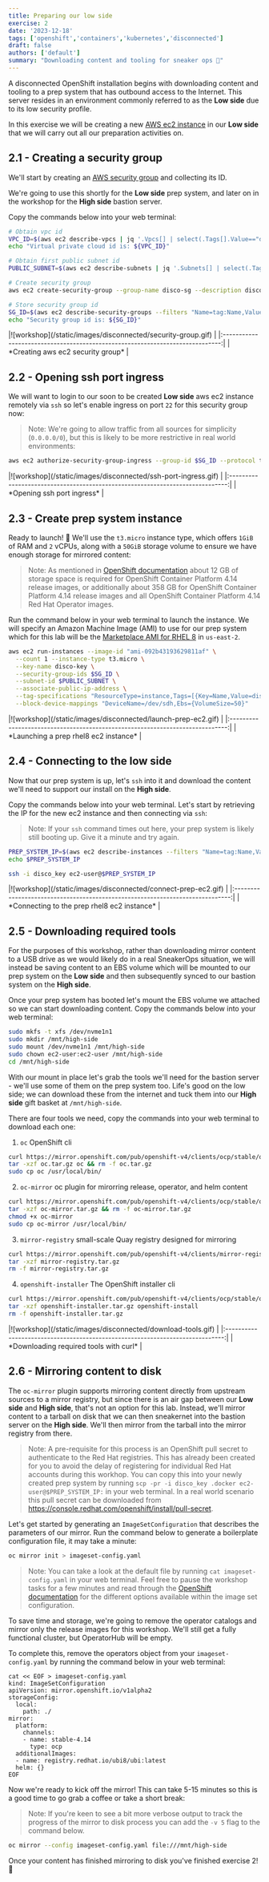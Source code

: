 ```yaml
---
title: Preparing our low side
exercise: 2
date: '2023-12-18'
tags: ['openshift','containers','kubernetes','disconnected']
draft: false
authors: ['default']
summary: "Downloading content and tooling for sneaker ops 💾"
---
```


A disconnected OpenShift installation begins with downloading content and tooling to a prep system that has outbound access to the Internet.  This server resides in an environment commonly referred to as the **Low side** due to its low security profile. 

In this exercise we will be creating a new [AWS ec2 instance](https://aws.amazon.com/ec2) in our **Low side** that we will carry out all our preparation activities on.


## 2.1 - Creating a security group

We'll start by creating an [AWS security group](https://docs.aws.amazon.com/vpc/latest/userguide/vpc-security-groups.html) and collecting its ID. 

We're going to use this shortly for the **Low side** prep system, and later on in the workshop for the **High side** bastion server.

Copy the commands below into your web terminal:

```bash
# Obtain vpc id
VPC_ID=$(aws ec2 describe-vpcs | jq '.Vpcs[] | select(.Tags[].Value=="disco").VpcId' -r)
echo "Virtual private cloud id is: ${VPC_ID}"

# Obtain first public subnet id
PUBLIC_SUBNET=$(aws ec2 describe-subnets | jq '.Subnets[] | select(.Tags[].Value=="Public Subnet - disco").SubnetId' -r)

# Create security group
aws ec2 create-security-group --group-name disco-sg --description disco-sg --vpc-id ${VPC_ID} --tag-specifications "ResourceType=security-group,Tags=[{Key=Name,Value=disco-sg}]"

# Store security group id
SG_ID=$(aws ec2 describe-security-groups --filters "Name=tag:Name,Values=disco-sg" | jq -r '.SecurityGroups[0].GroupId')
echo "Security group id is: ${SG_ID}"
```

<Zoom>
|![workshop](/static/images/disconnected/security-group.gif)          | 
|:-----------------------------------------------------------------------------:|
| *Creating aws ec2 security group*                                             |
</Zoom>


## 2.2 - Opening ssh port ingress

We will want to login to our soon to be created **Low side** aws ec2 instance remotely via `ssh` so let's enable ingress on port `22` for this security group now:

> Note: We're going to allow traffic from all sources for simplicity (`0.0.0.0/0`), but this is likely to be more restrictive in real world environments:

```bash
aws ec2 authorize-security-group-ingress --group-id $SG_ID --protocol tcp --port 22 --cidr 0.0.0.0/0
```

<Zoom>
|![workshop](/static/images/disconnected/ssh-port-ingress.gif)          | 
|:-----------------------------------------------------------------------------:|
| *Opening ssh port ingress*                                                    |
</Zoom>


## 2.3 - Create prep system instance

Ready to launch! 🚀 We'll use the `t3.micro` instance type, which offers `1GiB` of RAM and `2` vCPUs, along with a `50GiB` storage volume to ensure we have enough storage for mirrored content:

> Note: As mentioned in [OpenShift documentation](https://access.redhat.com/documentation/en-us/openshift_container_platform/4.14/html/installing/disconnected-installation-mirroring) about 12 GB of storage space is required for OpenShift Container Platform 4.14 release images, or additionally about 358 GB for OpenShift Container Platform 4.14 release images and all OpenShift Container Platform 4.14 Red Hat Operator images.

Run the command below in your web terminal to launch the instance. We will specify an Amazon Machine Image (AMI) to use for our prep system which for this lab will be the [Marketplace AMI for RHEL 8](https://access.redhat.com/solutions/15356#us_east_2) in `us-east-2`.

```bash
aws ec2 run-instances --image-id "ami-092b43193629811af" \
  --count 1 --instance-type t3.micro \
  --key-name disco-key \
  --security-group-ids $SG_ID \
  --subnet-id $PUBLIC_SUBNET \
  --associate-public-ip-address \
  --tag-specifications "ResourceType=instance,Tags=[{Key=Name,Value=disco-prep-system}]" \
  --block-device-mappings "DeviceName=/dev/sdh,Ebs={VolumeSize=50}"
```

<Zoom>
|![workshop](/static/images/disconnected/launch-prep-ec2.gif)         | 
|:-----------------------------------------------------------------------------:|
| *Launching a prep rhel8 ec2 instance*                                         |
</Zoom>


## 2.4 - Connecting to the low side

Now that our prep system is up, let's `ssh` into it and download the content we'll need to support our install on the **High side**.

Copy the commands below into your web terminal. Let's start by retrieving the IP for the new ec2 instance and then connecting via `ssh`:

> Note: If your `ssh` command times out here, your prep system is likely still booting up. Give it a minute and try again.

```bash
PREP_SYSTEM_IP=$(aws ec2 describe-instances --filters "Name=tag:Name,Values=disco-prep-system" | jq -r '.Reservations[0].Instances[0].PublicIpAddress')
echo $PREP_SYSTEM_IP

ssh -i disco_key ec2-user@$PREP_SYSTEM_IP
```

<Zoom>
|![workshop](/static/images/disconnected/connect-prep-ec2.gif)        | 
|:-----------------------------------------------------------------------------:|
| *Connecting to the prep rhel8 ec2 instance*                                   |
</Zoom>


## 2.5 - Downloading required tools

For the purposes of this workshop, rather than downloading mirror content to a USB drive as we would likely do in a real SneakerOps situation, we will instead be saving content to an EBS volume which will be mounted to our prep system on the **Low side** and then subsequently synced to our bastion system on the **High side**.

Once your prep system has booted let's mount the EBS volume we attached so we can start downloading content. Copy the commands below into your web terminal:

```bash
sudo mkfs -t xfs /dev/nvme1n1
sudo mkdir /mnt/high-side
sudo mount /dev/nvme1n1 /mnt/high-side
sudo chown ec2-user:ec2-user /mnt/high-side
cd /mnt/high-side
```

With our mount in place let's grab the tools we'll need for the bastion server - we'll use some of them on the prep system too. Life's good on the low side; we can download these from the internet and tuck them into our **High side** gift basket at `/mnt/high-side`.

There are four tools we need, copy the commands into your web terminal to download each one:

1. `oc` OpenShift cli

```bash
curl https://mirror.openshift.com/pub/openshift-v4/clients/ocp/stable/openshift-client-linux.tar.gz -L -o oc.tar.gz
tar -xzf oc.tar.gz oc && rm -f oc.tar.gz
sudo cp oc /usr/local/bin/
```

2. `oc-mirror` oc plugin for mirorring release, operator, and helm content

```bash
curl https://mirror.openshift.com/pub/openshift-v4/clients/ocp/stable/oc-mirror.tar.gz -L -o oc-mirror.tar.gz
tar -xzf oc-mirror.tar.gz && rm -f oc-mirror.tar.gz
chmod +x oc-mirror
sudo cp oc-mirror /usr/local/bin/
```

3. `mirror-registry` small-scale Quay registry designed for mirroring

```bash
curl https://mirror.openshift.com/pub/openshift-v4/clients/mirror-registry/latest/mirror-registry.tar.gz -L -o mirror-registry.tar.gz
tar -xzf mirror-registry.tar.gz
rm -f mirror-registry.tar.gz
```

4. `openshift-installer` The OpenShift installer cli

```bash
curl https://mirror.openshift.com/pub/openshift-v4/clients/ocp/stable/openshift-install-linux.tar.gz -L -o openshift-installer.tar.gz
tar -xzf openshift-installer.tar.gz openshift-install
rm -f openshift-installer.tar.gz
```

<Zoom>
|![workshop](/static/images/disconnected/download-tools.gif)       | 
|:-----------------------------------------------------------------------------:|
| *Downloading required tools with curl*                                        |
</Zoom>


## 2.6 - Mirroring content to disk

The `oc-mirror` plugin supports mirroring content directly from upstream sources to a mirror registry, but since there is an air gap between our **Low side** and **High side**, that's not an option for this lab. Instead, we'll mirror content to a tarball on disk that we can then sneakernet into the bastion server on the **High side**. We'll then mirror from the tarball into the mirror registry from there.

> Note: A pre-requisite for this process is an OpenShift pull secret to authenticate to the Red Hat registries. This has already been created for you to avoid the delay of registering for individual Red Hat accounts during this workhop. You can copy this into your newly created prep system by running `scp -pr -i disco_key .docker ec2-user@$PREP_SYSTEM_IP:` in your web terminal. In a real world scenario this pull secret can be downloaded from https://console.redhat.com/openshift/install/pull-secret.

Let's get started by generating an `ImageSetConfiguration` that describes the parameters of our mirror. Run the command below to generate a boilerplate configuration file, it may take a minute:

```bash
oc mirror init > imageset-config.yaml
```

> Note: You can take a look at the default file by running `cat imageset-config.yaml` in your web terminal. Feel free to pause the workshop tasks for a few minutes and read through the [OpenShift documentation](https://docs.openshift.com/container-platform/4.14/updating/updating_a_cluster/updating_disconnected_cluster/mirroring-image-repository.html#oc-mirror-creating-image-set-config_mirroring-ocp-image-repository) for the different options available within the image set configuration.

To save time and storage, we're going to remove the operator catalogs and mirror only the release images for this workshop. We'll still get a fully functional cluster, but OperatorHub will be empty.

To complete this, remove the operators object from your `imageset-config.yaml` by running the command below in your web terminal:

```
cat << EOF > imageset-config.yaml
kind: ImageSetConfiguration
apiVersion: mirror.openshift.io/v1alpha2
storageConfig:
  local:
    path: ./
mirror:
  platform:
    channels:
    - name: stable-4.14
      type: ocp
  additionalImages:
  - name: registry.redhat.io/ubi8/ubi:latest
  helm: {}
EOF
```

Now we're ready to kick off the mirror! This can take 5-15 minutes so this is a good time to go grab a coffee or take a short break:

> Note: If you're keen to see a bit more verbose output to track the progress of the mirror to disk process you can add the `-v 5` flag to the command below.

```bash
oc mirror --config imageset-config.yaml file:///mnt/high-side
```

Once your content has finished mirroring to disk you've finished exercise 2! 🎉

